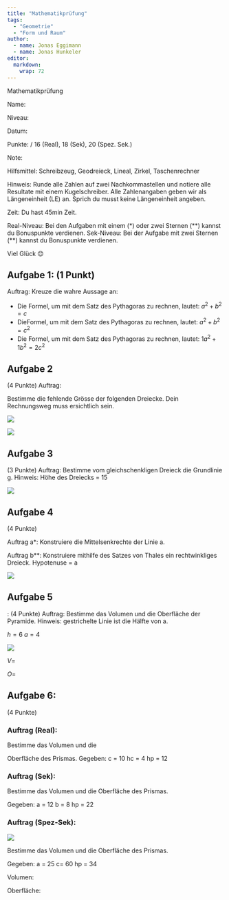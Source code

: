 ```yaml
---
title: "Mathematikprüfung"
tags: 
  - "Geometrie"
  - "Form und Raum"
author:
  - name: Jonas Eggimann
  - name: Jonas Hunkeler
editor: 
  markdown: 
    wrap: 72
---
```


Mathematikprüfung

Name:

Niveau: 

Datum: 

Punkte: / 16 (Real), 18 (Sek), 20 (Spez. Sek.)

Note:

Hilfsmittel: Schreibzeug, Geodreieck, Lineal, Zirkel, Taschenrechner

Hinweis: Runde alle Zahlen auf zwei Nachkommastellen und notiere alle
Resultate mit einem Kugelschreiber. Alle Zahlenangaben geben wir als
Längeneinheit (LE) an. Sprich du musst keine Längeneinheit angeben.

Zeit: Du hast 45min Zeit.

Real-Niveau: Bei den Aufgaben mit einem (\*) oder zwei Sternen (\*\*)
kannst du Bonuspunkte verdienen. Sek-Niveau: Bei der Aufgabe mit zwei
Sternen (\*\*) kannst du Bonuspunkte verdienen.

Viel Glück 😊

## Aufgabe 1: (1 Punkt) 

Auftrag: Kreuze die wahre Aussage an: 

* Die Formel, um mit dem Satz des Pythagoras zu rechnen, lautet: $a^2 + b^2 = c$
* DieFormel, um mit dem Satz des Pythagoras zu rechnen, lautet: $a^2 + b^2 = c^2$
* Die Formel, um mit dem Satz des Pythagoras zu rechnen, lautet: $1a^2 +1b^2 = 2c^2$



## Aufgabe 2

(4 Punkte) 
Auftrag: 

Bestimme die fehlende Grösse der
folgenden Dreiecke. Dein Rechnungsweg muss ersichtlich sein.

![](images/geogebra-export.svg)

![](images/geogebra-export_2.svg)

## Aufgabe 3

(3 Punkte) Auftrag: Bestimme vom gleichschenkligen Dreieck die
Grundlinie g. Hinweis: Höhe des Dreiecks = 15

![](images/geogebra-export_3.svg)


## Aufgabe 4

(4 Punkte) 

Auftrag a\*: Konstruiere die Mittelsenkrechte der Linie a.

Auftrag b\*\*: Konstruiere mithilfe des Satzes von Thales ein
rechtwinkliges Dreieck. Hypotenuse = a

![](images/geogebra-export_4.svg)

## Aufgabe 5

: (4 Punkte) Auftrag: Bestimme das Volumen und die Oberfläche
der Pyramide. Hinweis: gestrichelte Linie ist die Hälfte von a.

$h = 6$ $a = 4$

![](images/geogebra-export_5.png)

$V =$ 

$O =$ 



## Aufgabe 6: 

(4 Punkte) 

### Auftrag (Real): 

Bestimme das Volumen und die

Oberfläche des Prismas. Gegeben: c = 10 hc = 4 hp = 12

### Auftrag (Sek): 

Bestimme das Volumen und die Oberfläche des Prismas.

Gegeben: a = 12 b = 8 hp = 22

### Auftrag (Spez-Sek): 

![](images/geogebra-export_6.png)

Bestimme das Volumen und die Oberfläche des Prismas.

Gegeben: a = 25 c= 60 hp = 34

Volumen: 

Oberfläche:

